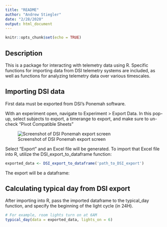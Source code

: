 ```yaml
---
title: "README"
author: "Andrew Stiegler"
date: "2/28/2020"
output: html_document
---
```


```r
knitr::opts_chunk$set(echo = TRUE)
```

## Description
This is a package for interacting with telemetry data using R. Specific 
functions for importing data from DSI telemetry systems are included, as well 
as functions for analyzing telemetry data over various timescales.

## Importing DSI data
First data must be exported from DSI's Ponemah software. 

With an experiment open, navigate to Experiment > Export Data. In this pop-up, 
select subjects to export, a timerange to export, and make sure to un-check 
"Pivot Compatible Sheets"

![Screenshot of DSI Ponemah export screen](/Users/DSI/Documents/R/telemetRy/images/ponemah_export_pivot.png)



Select "Export" and an Excel file will be generated. To import that Excel file 
into R, utilize the DSI_export_to_dataframe function:
```r
exported_data <- DSI_export_to_dataframe('path_to_DSI_export')
```

The export will be a dataframe:

## Calculating typical day from DSI export
After importing into R, pass the imported dataframe to the typical_day function, 
and specify the beginning of the light cycle (in 24H). 
```r
# For example, room lights turn on at 6AM
typical_day(data = exported_data, lights_on = 6)
```

